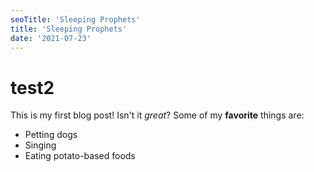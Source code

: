 ```yaml
---
seoTitle: 'Sleeping Prophets'
title: 'Sleeping Prophets'
date: '2021-07-23'
---
```


# test2

This is my first blog post! Isn't it _great_?
Some of my **favorite** things are:

- Petting dogs
- Singing
- Eating potato-based foods
